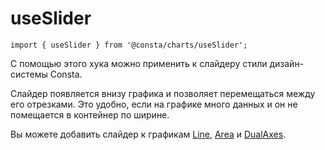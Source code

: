 
# useSlider

```tsx
import { useSlider } from '@consta/charts/useSlider';
```

<RemadeInfo
  commponentName="Slider"
  apiUrl="https://g2plot.antv.vision/en/docs/api/components/slider"
/>

С помощью этого хука можно применить к слайдеру стили дизайн-системы Consta.

Слайдер появляется внизу графика и позволяет перемещаться между его отрезками. Это удобно, если на графике много данных и он не помещается в контейнер по ширине.

Вы можете добавить слайдер к графикам [Line](##LIBS.LIB.STAND/lib:charts/stand:components-line-stable), [Area](##LIBS.LIB.STAND/lib:charts/stand:components-area-stable) и [DualAxes](##LIBS.LIB.STAND/lib:charts/stand:components-dualaxes-stable).

<UseSliderExample />

